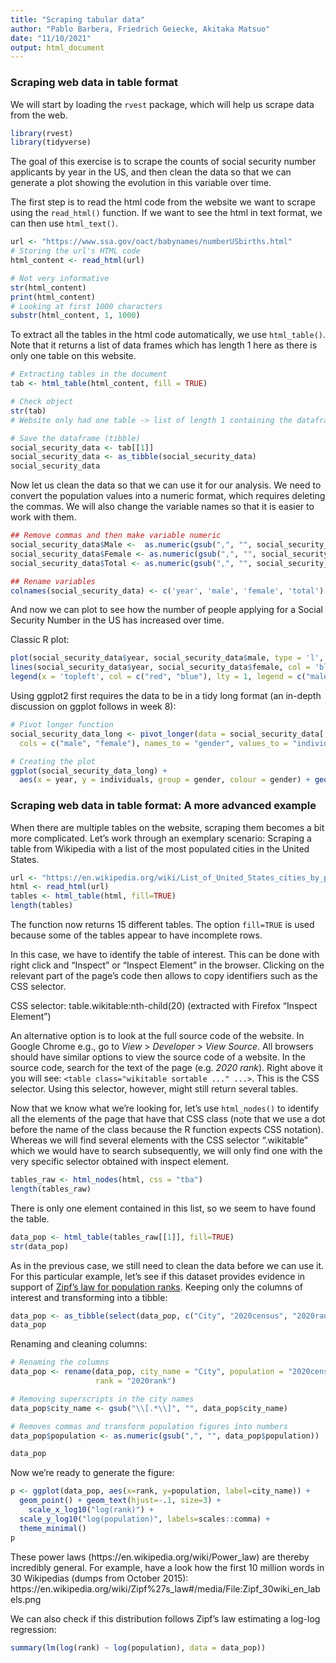 ```yaml
---
title: "Scraping tabular data"
author: "Pablo Barbera, Friedrich Geiecke, Akitaka Matsuo"
date: "11/10/2021"
output: html_document
---
```


### Scraping web data in table format

We will start by loading the `rvest` package, which will help us scrape data from the web.

```r
library(rvest)
library(tidyverse)
```

The goal of this exercise is to scrape the counts of social security number applicants by year in the US, and then clean the data so that we can generate a plot showing the evolution in this variable over time.

The first step is to read the html code from the website we want to scrape using the `read_html()` function. If we want to see the html in text format, we can then use `html_text()`.

```r
url <- "https://www.ssa.gov/oact/babynames/numberUSbirths.html"
# Storing the url's HTML code
html_content <- read_html(url)
```


```r
# Not very informative
str(html_content)
print(html_content)
# Looking at first 1000 characters
substr(html_content, 1, 1000)
```

To extract all the tables in the html code automatically, we use `html_table()`. Note that it returns a list of data frames which has length 1 here as there is only one table on this website.

```r

# Extracting tables in the document
tab <- html_table(html_content, fill = TRUE)

# Check object
str(tab)
# Website only had one table -> list of length 1 containing the dataframe

# Save the dataframe (tibble)
social_security_data <- tab[[1]]
social_security_data <- as_tibble(social_security_data)
social_security_data
```

Now let us clean the data so that we can use it for our analysis. We need to convert the population values into a numeric format, which requires deleting the commas. We will also change the variable names so that it is easier to work with them.

```r
## Remove commas and then make variable numeric
social_security_data$Male <-  as.numeric(gsub(",", "", social_security_data$Male))
social_security_data$Female <- as.numeric(gsub(",", "", social_security_data$Female))
social_security_data$Total <- as.numeric(gsub(",", "", social_security_data$Total))

## Rename variables
colnames(social_security_data) <- c('year', 'male', 'female', 'total')
```

And now we can plot to see how the number of people applying for a Social Security Number in the US has increased over time.

Classic R plot:

```r
plot(social_security_data$year, social_security_data$male, type = 'l', col = 'red')
lines(social_security_data$year, social_security_data$female, col = 'blue')
legend(x = 'topleft', col = c("red", "blue"), lty = 1, legend = c("male", "female"))
```

Using ggplot2 first requires the data to be in a tidy long format (an in-depth discussion on ggplot follows in week 8):

```r

# Pivot longer function
social_security_data_long <- pivot_longer(data = social_security_data[, 1:3],
  cols = c("male", "female"), names_to = "gender", values_to = "individuals")

# Creating the plot
ggplot(social_security_data_long) +
  aes(x = year, y = individuals, group = gender, colour = gender) + geom_line()
```

### Scraping web data in table format: A more advanced example

When there are multiple tables on the website, scraping them becomes a bit more complicated. Let's work through an exemplary scenario: Scraping a table from Wikipedia with a list of the most populated cities in the United States.

```r
url <- "https://en.wikipedia.org/wiki/List_of_United_States_cities_by_population"
html <- read_html(url)
tables <- html_table(html, fill=TRUE)
length(tables)
```

The function now returns 15 different tables. The option `fill=TRUE` is used because some of the tables appear to have incomplete rows.

In this case, we have to identify the table of interest. This can be done with right click and "Inspect" or "Inspect Element" in the browser. Clicking on the relevant part of the page's code then allows to copy identifiers such as the CSS selector.

CSS selector: table.wikitable:nth-child(20) (extracted with Firefox "Inspect Element")

An alternative option is to look at the full source code of the website. In Google Chrome e.g., go to _View_ > _Developer_ > _View Source_. All browsers should have similar options to view the source code of a website. In the source code, search for the text of the page (e.g. _2020 rank_). Right above it you will see: `<table class="wikitable sortable ..." ...>`. This is the CSS selector. Using this selector, however, might still return several tables.

Now that we know what we're looking for, let's use `html_nodes()` to identify all the elements of the page that have that CSS class (note that we use a dot before the name of the class because the R function expects CSS notation). Whereas we will find several elements with the CSS selector ".wikitable" which we would have to search subsequently, we will only find one with the very specific selector obtained with inspect element.


```r
tables_raw <- html_nodes(html, css = "tba")
length(tables_raw)
```

There is only one element contained in this list, so we seem to have found the table.

```r
data_pop <- html_table(tables_raw[[1]], fill=TRUE)
str(data_pop)
```

As in the previous case, we still need to clean the data before we can use it. For this particular example, let's see if this dataset provides evidence in support of [Zipf's law for population ranks](https://en.wikipedia.org/wiki/Zipf%27s_law). Keeping only the columns of interest and transforming into a tibble:

```r
data_pop <- as_tibble(select(data_pop, c("City", "2020census", "2020rank")))
data_pop
```

Renaming and cleaning columns:

```r
# Renaming the columns
data_pop <- rename(data_pop, city_name = "City", population = "2020census",
                   rank = "2020rank")

# Removing superscripts in the city names
data_pop$city_name <- gsub("\\[.*\\]", "", data_pop$city_name)

# Removes commas and transform population figures into numbers
data_pop$population <- as.numeric(gsub(",", "", data_pop$population))

data_pop
```

Now we're ready to generate the figure:

```r
p <- ggplot(data_pop, aes(x=rank, y=population, label=city_name)) +
  geom_point() + geom_text(hjust=-.1, size=3) +
	scale_x_log10("log(rank)") + 
  scale_y_log10("log(population)", labels=scales::comma) +
  theme_minimal()
p
```

These power laws (https://en.wikipedia.org/wiki/Power_law) are thereby incredibly general. For example, have a look how the first 10 million words in 30 Wikipedias (dumps from October 2015): https://en.wikipedia.org/wiki/Zipf%27s_law#/media/File:Zipf_30wiki_en_labels.png

We can also check if this distribution follows Zipf's law estimating a log-log regression:

```r
summary(lm(log(rank) ~ log(population), data = data_pop))
```